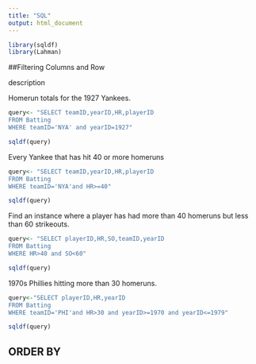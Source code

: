 ```yaml
---
title: "SQL"
output: html_document
---
```


```r
library(sqldf)
library(Lahman)
```


##Filtering Columns and Row

description

Homerun totals for the 1927 Yankees.

```r
query<- "SELECT teamID,yearID,HR,playerID
FROM Batting
WHERE teamID='NYA' and yearID=1927"

sqldf(query)
```

Every Yankee that has hit 40 or more homeruns

```r
query<- "SELECT teamID,yearID,HR,playerID
FROM Batting 
WHERE teamID='NYA'and HR>=40"

sqldf(query)
```

Find an instance where a player has had more than 40 homeruns but less than 60 strikeouts.

```r
query<- "SELECT playerID,HR,SO,teamID,yearID
FROM Batting
WHERE HR>40 and SO<60"

sqldf(query)
```

1970s Phillies hitting more than 30 homeruns.

```r
query<-"SELECT playerID,HR,yearID
FROM Batting
WHERE teamID='PHI'and HR>30 and yearID>=1970 and yearID<=1979"

sqldf(query)
```

## ORDER BY
